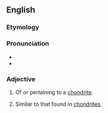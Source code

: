 ==English==

===Etymology===

{{suffix|chondrite|ic}}

===Pronunciation===

* {{IPA|kɑnˈdɹɪtɪk}}
* {{rhymes|ɪtɪk}}

===Adjective===
{{en-adj}}

# {{context|geology|lang=en}} Of or pertaining to a [[chondrite]].
# {{context|planetology|of an elemental ratio|lang=en}} Similar to that found in [[chondrite]]s.